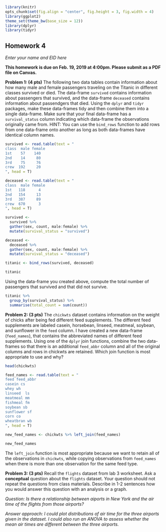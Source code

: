 ```r
library(knitr)
opts_chunk$set(fig.align = "center", fig.height = 3, fig.width = 4)
library(ggplot2)
theme_set(theme_bw(base_size = 12))
library(dplyr)
library(tidyr)
```
## Homework 4

*Enter your name and EID here*

**This homework is due on Feb. 19, 2019 at 4:00pm. Please submit as a PDF file on Canvas.**

**Problem 1: (4 pts)** The following two data tables contain information about how many male and female passengers traveling on the Titanic in different classes survived or died. The data-frame `survived` contains information about passengers that survived, and the data-frame `deceased` contains information about passendgers that died. Using the `dplyr` and `tidyr` packages, make these data-frames tidy and then combine them into a single data-frame. Make sure that your final data-frame has a `survival_status` column indicating which data-frame the observations originally came from. HINT: You can use the `bind_rows` function to add rows from one data-frame onto another as long as both data-frames have identical column names.

```r
survived <- read.table(text = "
class  male female
1st    57    140
2nd    14     80
3rd    75     76
crew  192     20
", head = T)

deceased <- read.table(text = "
class  male female
1st   118      4
2nd   154     13
3rd   387     89
crew  670      3
", head = T)

survived <- 
  survived %>% 
  gather(sex, count, male:female) %>% 
  mutate(survival_status = "survived")

deceased <- 
  deceased %>% 
  gather(sex, count, male:female) %>% 
  mutate(survival_status = "deceased")

titanic <- bind_rows(survived, deceased)

titanic
```

Using the data-frame you created above, compute the total number of passengers that survived and that did not survive.

```r
titanic %>%
  group_by(survival_status) %>%
  summarise(total_count = sum(count))
```

**Problem 2: (3 pts)** The `chickwts` dataset contains information on the weight of chicks after being fed different feed supplements. The different feed supplements are labeled casein, horsebean, linseed, meatmeal, soybean, and sunflower in the `feed` column. I have created a new data-frame (`feed_names`), that contains the abbreviated names of different feed supplements. Using one of the `dplyr` join functions, combine the two data-frames so that there is an additional `feed_abbr` column and all of the original columns and rows in chickwts are retained. Which join function is most appropriate to use and why? 

```r
head(chickwts)

feed_names <- read.table(text = "
feed feed_abbr
casein cs
whey wh
linseed  ls
meatmeal mm
fishmeal fm
soybean sb
sunflower sf
corn co
wheatbran wb
", head = T)

new_feed_names <- chickwts %>% left_join(feed_names)

new_feed_names
```

The `left_join` function is most appropriate because we want to retain all of the observations in `chickwts`, while copying observations from `feed_names` when there is more than one observation for the same feed type.

**Problem 3: (3 pts)** Recall the `flights` dataset from lab 3 worksheet. Ask a **conceptual** question about the `flights` dataset. Your question should not repeat the questions from class materials. Describe in 1-2 sentences how you would answer this question with an analysis or a graph.

*Question: Is there a relationship between aiports in New York and the air time of the flights from those airports?*

*Answer approach: I could plot distributions of air time for the three airports given in the dataset. I could also run an ANOVA to assess whether the mean air times are different between the three airports.*
